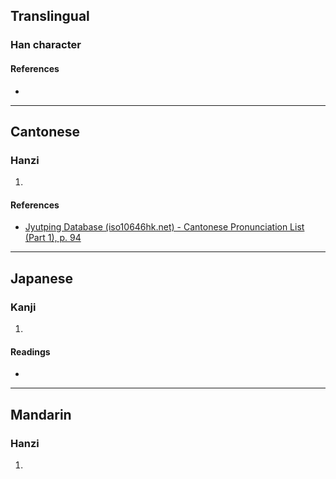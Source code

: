 {{character info}}
==Translingual==

===Han character===
{{Han char|rn=38|rad=女|as=09|sn=12|four=51486|canj=VYBC|ids=⿰女貞}}

====References====
* {{Han ref|kx=0267.140|dkj=06519|hdz=21064.180|uh=5A9C|ud=23196|bh=D8CC|bd=55500}}

----

==Cantonese==

===Hanzi===
{{yue-hanzi|jyut=[[zing1]]|y=jing1}}

# {{rfdef|yue|sort=女09}}

====References====
* [http://www.iso10646hk.net/jp/document/download.jsp Jyutping Database (iso10646hk.net) - Cantonese Pronunciation List (Part 1), p. 94]

----

==Japanese==

===Kanji===
{{ja-kanji|grade=|rs=女09}}

# {{rfdef|ja|sort=女09}}

====Readings====
* {{ja-readings|on=[[てい]] (tei), [[ちょう]] (chō)|kun=[[あざな]] (azana)}}

----

==Mandarin==

===Hanzi===
{{cmn-hanzi|pin=[[zhēng]] ([[zheng1]])|wg=cheng<sup>1</sup>}}

# {{rfdef|cmn|sort=女09}}